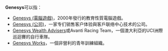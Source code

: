 '''Genesys'''可以指：
* [[Genesys_(電腦遊戲)|Genesys (電腦遊戲)]]，2000年發行的教育性質電腦遊戲。
* [[Genesys_(公司)|Genesys (公司)]]，一家专们销售客户体验與客戶联络中心技术的公司。
* [[Genesys_Wealth_Advisers|Genesys Wealth Advisers]]或Avanti Racing Team，一個澳大利亞的UCI洲際巡迴賽的自行車隊。
* [[Genesys_Works|Genesys Works]]，一個非營利的青年訓練組織。

{{disambiguation|Cat=非中文名稱消歧義}}
